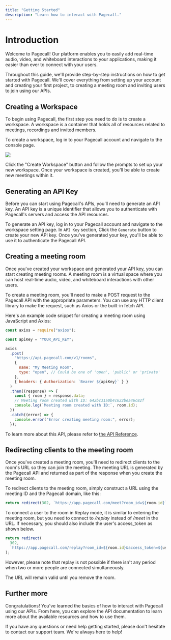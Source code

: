 ```yaml
---
title: "Getting Started"
description: "Learn how to interact with Pagecall."
---
```


# Introduction

Welcome to Pagecall! Our platform enables you to easily add real-time audio, video, and whiteboard interactions to your applications, making it easier than ever to connect with your users.

Throughout this guide, we'll provide step-by-step instructions on how to get started with Pagecall. We'll cover everything from setting up your account and creating your first project, to creating a meeting room and inviting users to join using our APIs.

## Creating a Workspace

To begin using Pagecall, the first step you need to do is to create a workspace. A workspace is a container that holds all of resources related to meetings, recordings and invited members.

To create a workspace, log in to your Pagecall account and navigate to the console page.

![](/images/quickstart-create-workspace.png)

Click the "Create Workspace" button and follow the prompts to set up your new workspace. Once your workspace is created, you'll be able to create new meetings within it.

## Generating an API Key

Before you can start using Pagecall's APIs, you'll need to generate an API key. An API key is a unique identifier that allows you to authenticate with Pagecall's servers and access the API resources.

To generate an API key, log in to your Pagecall account and navigate to the workspace setting page. In `API Key` section, Click the `Generate` button to create your new API key. Once you've generated your key, you'll be able to use it to authenticate the Pagecall API.

## Creating a meeting room

Once you've created your workspace and generated your API key, you can start creating meeting rooms. A meeting room is a virtual space where you can host real-time audio, video, and whiteboard interactions with other users.

To create a meeting room, you'll need to make a POST request to the Pagecall API with the appropriate parameters. You can use any HTTP client library to make the request, such as Axios or the built-in fetch API.

Here's an example code snippet for creating a meeting room using JavaScript and Axios:

```js
const axios = require("axios");

const apiKey = "YOUR_API_KEY";

axios
  .post(
    "https://api.pagecall.com/v1/rooms",
    {
      name: "My Meeting Room",
      type: "open", // Could be one of 'open', 'public' or 'private'
    },
    { headers: { Authorization: `Bearer ${apiKey}` } }
  )
  .then((response) => {
    const { room } = response.data;
    // Meeting room created with ID: 642bc31a0b4c622bea46c82f
    console.log(`Meeting room created with ID:`, room.id);
  })
  .catch((error) => {
    console.error("Error creating meeting room:", error);
  });
```

To learn more about this API, please refer to [the API Reference](/references/endpoints/Create_Room).

## Redirecting clients to the meeting room

Once you've created a meeting room, you'll need to redirect clients to the room's URL so they can join the meeting. The meeting URL is generated by the Pagecall API and returned as part of the response when you create the meeting room.

To redirect clients to the meeting room, simply construct a URL using the meeting ID and the Pagecall domain, like this:

```js
return redirect(302, `https://app.pagecall.com/meet?room_id=${room.id}`);
```

To connect a user to the room in Replay mode, it is similar to entering the meeting room, but you need to connect to _/replay_ instead of _/meet_ in the URL. If necessary, you should also include the user's access_token as shown below.

```js
return redirect(
  302,
  `https://app.pagecall.com/replay?room_id=${room.id}&access_token=${user.access_token}`
);
```

However, please note that replay is not possible if there isn't any period when two or more people are connected simultaneously.

The URL will remain valid until you remove the room.

## Further more

Congratulations! You've learned the basics of how to interact with Pagecall using our APIs. From here, you can explore the API documentation to learn more about the available resources and how to use them.

If you have any questions or need help getting started, please don't hesitate to contact our support team. We're always here to help!
